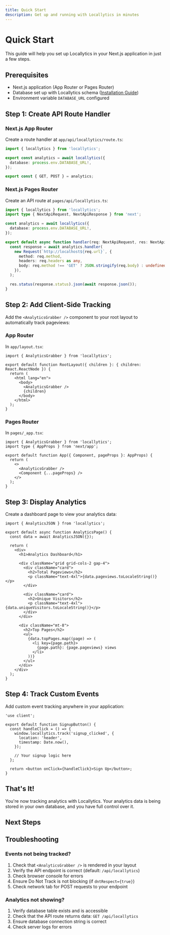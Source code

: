 ```yaml
---
title: Quick Start
description: Get up and running with Locallytics in minutes
---
```


# Quick Start

This guide will help you set up Locallytics in your Next.js application in just a few steps.

## Prerequisites

- Next.js application (App Router or Pages Router)
- Database set up with Locallytics schema ([Installation Guide](/docs/installation))
- Environment variable `DATABASE_URL` configured

## Step 1: Create API Route Handler

### Next.js App Router

Create a route handler at `app/api/locallytics/route.ts`:

```typescript
import { locallytics } from 'locallytics';

export const analytics = await locallytics({
  database: process.env.DATABASE_URL!,
});

export const { GET, POST } = analytics;
```

### Next.js Pages Router

Create an API route at `pages/api/locallytics.ts`:

```typescript
import { locallytics } from 'locallytics';
import type { NextApiRequest, NextApiResponse } from 'next';

const analytics = await locallytics({
  database: process.env.DATABASE_URL!,
});

export default async function handler(req: NextApiRequest, res: NextApiResponse) {
  const response = await analytics.handler(
    new Request(`http://localhost${req.url}`, {
      method: req.method,
      headers: req.headers as any,
      body: req.method !== 'GET' ? JSON.stringify(req.body) : undefined,
    }),
  );

  res.status(response.status).json(await response.json());
}
```

## Step 2: Add Client-Side Tracking

Add the `<AnalyticsGrabber />` component to your root layout to automatically track pageviews:

### App Router

In `app/layout.tsx`:

```tsx
import { AnalyticsGrabber } from 'locallytics';

export default function RootLayout({ children }: { children: React.ReactNode }) {
  return (
    <html lang="en">
      <body>
        <AnalyticsGrabber />
        {children}
      </body>
    </html>
  );
}
```

### Pages Router

In `pages/_app.tsx`:

```tsx
import { AnalyticsGrabber } from 'locallytics';
import type { AppProps } from 'next/app';

export default function App({ Component, pageProps }: AppProps) {
  return (
    <>
      <AnalyticsGrabber />
      <Component {...pageProps} />
    </>
  );
}
```

## Step 3: Display Analytics

Create a dashboard page to view your analytics data:

```tsx
import { AnalyticsJSON } from 'locallytics';

export default async function AnalyticsPage() {
  const data = await AnalyticsJSON({});

  return (
    <div>
      <h1>Analytics Dashboard</h1>

      <div className="grid grid-cols-2 gap-4">
        <div className="card">
          <h2>Total Pageviews</h2>
          <p className="text-4xl">{data.pageviews.toLocaleString()}</p>
        </div>

        <div className="card">
          <h2>Unique Visitors</h2>
          <p className="text-4xl">{data.uniqueVisitors.toLocaleString()}</p>
        </div>
      </div>

      <div className="mt-8">
        <h2>Top Pages</h2>
        <ul>
          {data.topPages.map((page) => (
            <li key={page.path}>
              {page.path}: {page.pageviews} views
            </li>
          ))}
        </ul>
      </div>
    </div>
  );
}
```

## Step 4: Track Custom Events

Add custom event tracking anywhere in your application:

```tsx
'use client';

export default function SignupButton() {
  const handleClick = () => {
    window.locallytics.track('signup_clicked', {
      location: 'header',
      timestamp: Date.now(),
    });

    // Your signup logic here
  };

  return <button onClick={handleClick}>Sign Up</button>;
}
```

## That's It!

You're now tracking analytics with Locallytics. Your analytics data is being stored in your own database, and you have full control over it.

## Next Steps

<Cards>
  <Card
    title="API Reference"
    href="/docs/api-reference"
    description="Explore all available APIs and options"
  />
  <Card
    title="Advanced Usage"
    href="/docs/advanced-usage"
    description="Learn about custom adapters, filtering, and more"
  />
  <Card
    title="Database Schema"
    href="/docs/database-schema"
    description="Understand the database structure"
  />
</Cards>

## Troubleshooting

### Events not being tracked?

1. Check that `<AnalyticsGrabber />` is rendered in your layout
2. Verify the API endpoint is correct (default: `/api/locallytics`)
3. Check browser console for errors
4. Ensure Do Not Track is not blocking (if `dntRespect={true}`)
5. Check network tab for POST requests to your endpoint

### Analytics not showing?

1. Verify database table exists and is accessible
2. Check that the API route returns data: `GET /api/locallytics`
3. Ensure database connection string is correct
4. Check server logs for errors
